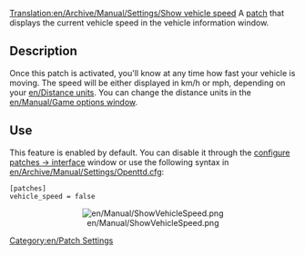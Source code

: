 [[Translation:en/Archive/Manual/Settings/Show vehicle speed]]
A [[en/Community/Patches/Patches|patch]] that displays the current vehicle speed in the vehicle information window.


== Description ==
Once this patch is activated, you'll know at any time how fast your vehicle is moving. The speed will be either displayed in km/h or mph, depending on your [[en/Distance units]]. You can change the distance units in the [[en/Manual/Game options window]].


== Use ==
This feature is enabled by default. You can disable it through the [[en/Archive/Manual/Settings/Configuring patches/Interface|configure patches -> interface]] window or use the following syntax in [[en/Archive/Manual/Settings/Openttd.cfg]]:

<pre>
[patches]
vehicle_speed = false
</pre>
<center>[[File:en/Manual/ShowVehicleSpeed.png]]</center>

[[Category:en/Patch Settings]]